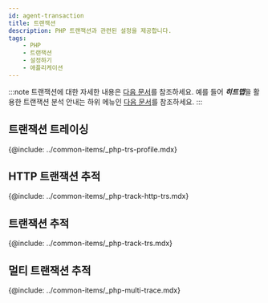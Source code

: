 ```yaml
---
id: agent-transaction
title: 트랜잭션
description: PHP 트랜잭션과 관련된 설정을 제공합니다.
tags:
    - PHP
    - 트랜잭션
    - 설정하기
    - 애플리케이션
---
```


:::note
트랜잭션에 대한 자세한 내용은 [다음 문서](track-transactions-intro)를 참조하세요. 예를 들어 ***히트맵***을 활용한 트랜잭션 분석 안내는 하위 메뉴인 [다음 문서](trs-view)를 참조하세요.
:::

## 트랜잭션 트레이싱

{@include: ../common-items/_php-trs-profile.mdx}

<!-- 추가 필요 -->
## HTTP 트랜잭션 추적

{@include: ../common-items/_php-track-http-trs.mdx}

## 트랜잭션 추적

{@include: ../common-items/_php-track-trs.mdx} 

## 멀티 트랜잭션 추적

{@include: ../common-items/_php-multi-trace.mdx}

<!--

트랜잭션 트레이싱
@include: ../common-items/_transaction-profile-step.mdx}
@include: ../common-items/_trs-profile.mdx}  

-->